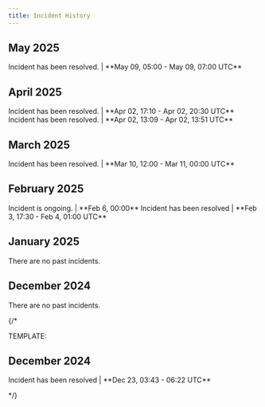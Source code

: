 ```yaml
---
title: Incident History
---
```


## May 2025
<Steps>
<Step title="Site-wide outage (All X API endpoints may be affected)" icon="circle-exclamation">
Incident has been resolved. | **May 09, 05:00 - May 09, 07:00 UTC**  
</Step>
</Steps>

## April 2025
<Steps>
<Step title="Filtered Stream Rules - 500 errors" icon="circle-exclamation">
Incident has been resolved. | **Apr 02, 17:10 - Apr 02, 20:30 UTC**  
</Step>
<Step title="Account Activity API outage" icon="circle-exclamation">
Incident has been resolved. | **Apr 02, 13:09 - Apr 02, 13:51 UTC**  
</Step>
</Steps>

## March 2025
<Steps>
<Step title="Site-wide outage (All X API endpoints may be affected)" icon="circle-exclamation">
Incident has been resolved. | **Mar 10, 12:00 - Mar 11, 00:00 UTC**  
</Step>
</Steps>

## February 2025
<Steps>
<Step title="Media metadata and subtitles v2 - 404 errors" icon="circle-exclamation">
Incident is ongoing. | **Feb 6, 00:00**  
</Step>
<Step title="Filtered Stream v2 - widespread 503 errors" icon="circle-exclamation">
Incident has been resolved | **Feb 3, 17:30 - Feb 4, 01:00 UTC**  
</Step>
</Steps>

## January 2025
<Steps>
<Step title="No Incidents" icon="circle-exclamation">
    There are no past incidents.
</Step>
</Steps>

## December 2024
<Steps>
<Step title="No Incidents" icon="circle-exclamation">
    There are no past incidents.
</Step>
</Steps>

{/*

TEMPLATE:

## December 2024

<Steps>
<Step title="Feed Disruption" icon="circle-exclamation">
Incident has been resolved | **Dec 23, 03:43 - 06:22 UTC**  
</Step>
</Steps>

*/}


